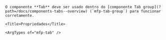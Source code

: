 
<div className="mfp-doc__wrapper" data-theme="light">
  <div className="mfp-doc__container" >
    <Title>Tab</Title>

    O componente **Tab** deve ser usado dentro do [componente Tab group](?path=/docs/components-tabs--overview) (`mfp-tab-group`) para funcionar corretamente.

    <Title>Propriedades</Title>

    <ArgTypes of="mfp-tab" />
  </div>
</div>
